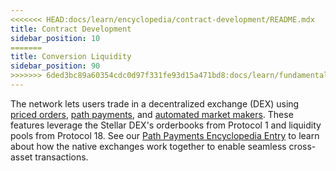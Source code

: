 ```yaml
---
<<<<<<< HEAD:docs/learn/encyclopedia/contract-development/README.mdx
title: Contract Development
sidebar_position: 10
=======
title: Conversion Liquidity
sidebar_position: 90
>>>>>>> 6ded3bc89a60354cdc0d97f331fe93d15a471bd8:docs/learn/fundamentals/contract-development/storage/README.mdx
---
```



The network lets users trade in a decentralized exchange (DEX) using [priced orders](../../fundamentals/transactions/list-of-operations.mdx#manage-sell-offer), [path payments](../transactions-specialized/path-payments.mdx), and [automated market makers](./liquidity-on-stellar-sdex-liquidity-pools.mdx#liquidity-pools-amm). These features leverage the Stellar DEX's orderbooks from Protocol 1 and liquidity pools from Protocol 18. See our [Path Payments Encyclopedia Entry](../transactions-specialized/path-payments.mdx) to learn about how the native exchanges work together to enable seamless cross-asset transactions.

<DocCardList />
